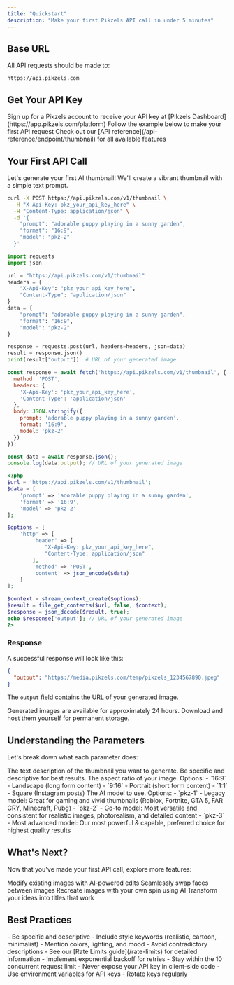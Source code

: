 ```yaml
---
title: "Quickstart"
description: "Make your first Pikzels API call in under 5 minutes"
---
```



## Base URL

All API requests should be made to:

```
https://api.pikzels.com
```

## Get Your API Key

<Steps>
  <Step title="Sign Up">
    Sign up for a Pikzels account to receive your API key at [Pikzels Dashboard](https://app.pikzels.com/platform)
  </Step>
  <Step title="Make Your First Call">
    Follow the example below to make your first API request
  </Step>
  <Step title="Explore Endpoints">
    Check out our [API reference](/api-reference/endpoint/thumbnail) for all available features
  </Step>
</Steps>

## Your First API Call

Let's generate your first AI thumbnail! We'll create a vibrant thumbnail with a simple text prompt.

<CodeGroup>

```bash cURL
curl -X POST https://api.pikzels.com/v1/thumbnail \
  -H "X-Api-Key: pkz_your_api_key_here" \
  -H "Content-Type: application/json" \
  -d '{
    "prompt": "adorable puppy playing in a sunny garden",
    "format": "16:9",
    "model": "pkz-2"
  }'
```

```python Python
import requests
import json

url = "https://api.pikzels.com/v1/thumbnail"
headers = {
    "X-Api-Key": "pkz_your_api_key_here",
    "Content-Type": "application/json"
}
data = {
    "prompt": "adorable puppy playing in a sunny garden",
    "format": "16:9",
    "model": "pkz-2"
}

response = requests.post(url, headers=headers, json=data)
result = response.json()
print(result["output"])  # URL of your generated image
```

```javascript JavaScript
const response = await fetch('https://api.pikzels.com/v1/thumbnail', {
  method: 'POST',
  headers: {
    'X-Api-Key': 'pkz_your_api_key_here',
    'Content-Type': 'application/json'
  },
  body: JSON.stringify({
    prompt: 'adorable puppy playing in a sunny garden',
    format: '16:9',
    model: 'pkz-2'
  })
});

const data = await response.json();
console.log(data.output); // URL of your generated image
```

```php PHP
<?php
$url = 'https://api.pikzels.com/v1/thumbnail';
$data = [
    'prompt' => 'adorable puppy playing in a sunny garden',
    'format' => '16:9',
    'model' => 'pkz-2'
];

$options = [
    'http' => [
        'header' => [
            "X-Api-Key: pkz_your_api_key_here",
            "Content-Type: application/json"
        ],
        'method' => 'POST',
        'content' => json_encode($data)
    ]
];

$context = stream_context_create($options);
$result = file_get_contents($url, false, $context);
$response = json_decode($result, true);
echo $response['output']; // URL of your generated image
?>
```

</CodeGroup>

### Response

A successful response will look like this:

```json
{
  "output": "https://media.pikzels.com/temp/pikzels_1234567890.jpeg"
}
```

The `output` field contains the URL of your generated image.

<Warning>
  Generated images are available for approximately 24 hours. Download and host them yourself for permanent storage.
</Warning>

## Understanding the Parameters

Let's break down what each parameter does:

<ParamField body="prompt" type="string" required>
  The text description of the thumbnail you want to generate. Be specific and descriptive for best results.
</ParamField>

<ParamField body="format" type="string" required>
  The aspect ratio of your image. Options:
  - `16:9` - Landscape (long form content)
  - `9:16` - Portrait (short form content)
  - `1:1` - Square (Instagram posts)
</ParamField>

<ParamField body="model" type="string" required>
  The AI model to use. Options:
  - `pkz-1` - Legacy model: Great for gaming and vivid thumbnails (Roblox, Fortnite, GTA 5, FAR CRY, Minecraft, Pubg)
  - `pkz-2` - Go-to model: Most versatile and consistent for realistic images, photorealism, and detailed content
  - `pkz-3` - Most advanced model: Our most powerful & capable, preferred choice for highest quality results
</ParamField>

## What's Next?

Now that you've made your first API call, explore more features:

<CardGroup cols={2}>
  <Card
    title="Edit"
    icon="wand-magic-sparkles"
    href="/api-reference/endpoint/edit"
  >
    Modify existing images with AI-powered edits
  </Card>
  <Card
    title="FaceSwap"
    icon="face-smile"
    href="/api-reference/endpoint/faceswap"
  >
    Seamlessly swap faces between images
  </Card>
  <Card
    title="Recreate"
    icon="arrows-rotate"
    href="/api-reference/endpoint/recreate"
  >
    Recreate images with your own spin using AI
  </Card>
  <Card
    title="Title"
    icon="heading"
    href="/api-reference/endpoint/title"
  >
    Transform your ideas into titles that work
  </Card>
</CardGroup>

## Best Practices

<AccordionGroup>
  <Accordion title="Optimize Your Prompts" icon="lightbulb">
    - Be specific and descriptive
    - Include style keywords (realistic, cartoon, minimalist)
    - Mention colors, lighting, and mood
    - Avoid contradictory descriptions
  </Accordion>
  
  <Accordion title="Handle Rate Limits" icon="gauge">
    - See our [Rate Limits guide](/rate-limits) for detailed information
    - Implement exponential backoff for retries
    - Stay within the 10 concurrent request limit
  </Accordion>
  
  <Accordion title="Secure Your API Key" icon="lock">
    - Never expose your API key in client-side code
    - Use environment variables for API keys
    - Rotate keys regularly
  </Accordion>
</AccordionGroup>

<HelpCards />